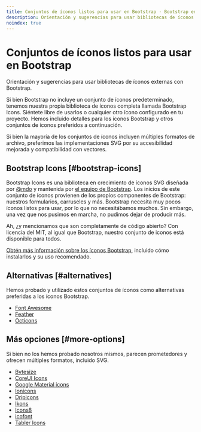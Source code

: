 ```yaml
---
title: Conjuntos de íconos listos para usar en Bootstrap · Bootstrap en Español v5.3
description: Orientación y sugerencias para usar bibliotecas de íconos externas con Bootstrap.
noindex: true
---
```


# Conjuntos de íconos listos para usar en Bootstrap

Orientación y sugerencias para usar bibliotecas de íconos externas con Bootstrap.

<MainBanner />

Si bien Bootstrap no incluye un conjunto de íconos predeterminado, tenemos nuestra propia biblioteca de íconos completa llamada Bootstrap Icons. Siéntete libre de usarlos o cualquier otro ícono configurado en tu proyecto. Hemos incluido detalles para los íconos Bootstrap y otros conjuntos de íconos preferidos a continuación.

Si bien la mayoría de los conjuntos de íconos incluyen múltiples formatos de archivo, preferimos las implementaciones SVG por su accesibilidad mejorada y compatibilidad con vectores.

Bootstrap Icons [#bootstrap-icons]
-----------------------------------

Bootstrap Icons es una biblioteca en crecimiento de íconos SVG diseñada por [@mdo](https://github.com/mdo) y mantenida por [el equipo de Bootstrap](https://github.com/orgs/twbs/people). Los inicios de este conjunto de íconos provienen de los propios componentes de Bootstrap: nuestros formularios, carruseles y más. Bootstrap necesita muy pocos íconos listos para usar, por lo que no necesitábamos muchos. Sin embargo, una vez que nos pusimos en marcha, no pudimos dejar de producir más.

Ah, ¿y mencionamos que son completamente de código abierto? Con licencia del MIT, al igual que Bootstrap, nuestro conjunto de iconos está disponible para todos.

[Obtén más información sobre los íconos Bootstrap](https://icons.getbootstrap.com), incluido cómo instalarlos y su uso recomendado.

Alternativas [#alternatives]
-----------------------------

Hemos probado y utilizado estos conjuntos de íconos como alternativas preferidas a los íconos Bootstrap.

* [Font Awesome](https://fontawesome.com)
* [Feather](https://feathericons.com)
* [Octicons](https://primer.style/octicons)

Más opciones [#more-options]
-----------------------------

Si bien no los hemos probado nosotros mismos, parecen prometedores y ofrecen múltiples formatos, incluido SVG.

<ContentSuggestion />

* [Bytesize](https://github.com/danklammer/bytesize-icons)
* [CoreUI Icons](https://icons.coreui.io)
* [Google Material icons](https://fonts.google.com/icons)
* [Ionicons](https://ionic.io/ionicons)
* [Dripicons](http://demo.amitjakhu.com/dripicons)
* [Ikons](http://ikons.piotrkwiatkowski.co.uk)
* [Icons8](https://icons8.com)
* [icofont](https://icofont.com)
* [Tabler Icons](https://tabler-icons.io)